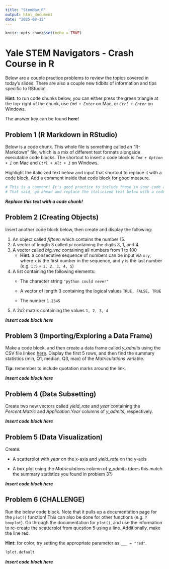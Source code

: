 ```yaml
---
title: "StemNav_R"
output: html_document
date: "2025-08-12"
---
```


```r
knitr::opts_chunk$set(echo = TRUE)
```

# Yale STEM Navigators - Crash Course in R

Below are a couple practice problems to review the topics covered in today's slides. There are also a couple new tidbits of information and tips specific to RStudio!

**Hint:** to run code chunks below, you can either press the green triangle at the top-right of the chunk, use *`Cmd + Enter`* on Mac, or *`Ctrl + Enter`* on Windows.

The answer key can be found **here**!

## Problem 1 (R Markdown in RStudio)

Below is a code chunk. This whole file is something called an "R-Markdown" file, which is a mix of different text formats alongside executable code blocks. The shortcut to insert a code block is *`Cmd + Option + I`* on Mac and *`Ctrl + Alt + I`* on Windows.

Highlight the italicized text below and input that shortcut to replace it with a code block. Add a comment inside that code block for good measure.

```r
# This is a comment! It's good practice to include these in your code as a form of documentation for future reference or for people collaborating with you. 
# That said, go ahead and replace the italicized text below with a code block
```

***Replace this text with a code chunk!***

## Problem 2 (Creating Objects)

Insert another code block below, then create and display the following:

1.  An object called *fifteen* which contains the number 15.
2.  A vector of length 3 called *pi* containing the digits 3, 1, and 4.
3.  A vector called *big_vec* containing all numbers from 1 to 100
    -   **Hint:** a consecutive sequence of numbers can be input via `x:y`, where `x` is the first number in the sequence, and `y` is the last number (e.g. `1:5` = `1, 2, 3, 4, 5`)
4.  A list containing the following elements:
    -   The character string `"python could never"`

    -   A vector of length 3 containing the logical values `TRUE, FALSE, TRUE`

    -   The number `1.2345`
5.  A 2x2 matrix containing the values `1, 2, 3, 4`

***Insert code block here***

## Problem 3 (Importing/Exploring a Data Frame)

Make a code block, and then create a data frame called *y_admits* using the CSV file linked [here](https://raw.githubusercontent.com/SebastianReyes2005/StemNav_R/refs/heads/main/Yale_Admit_Rates.csv). Display the first 5 rows, and then find the summary statistics (min, Q1, median, Q3, max) of the *Matriculations* variable.

**Tip:** remember to include quotation marks around the link.

***Insert code block here***

## Problem 4 (Data Subsetting)

Create two new vectors called *yield_rate* and *year* containing the *Percent.Matric* and *Application.Year* columns of *y_admits*, respectively.

***Insert code block here***

## Problem 5 (Data Visualization)

Create:

-    A scatterplot with *year* on the x-axis and *yield_rate* on the y-axis

-   A box plot using the *Matriculations* column of *y_admits* (does this match the summary statistics you found in problem 3?)

***Insert code block here***

## Problem 6 (CHALLENGE)

Run the below code block. Note that it pulls up a documentation page for the `plot()` function! This can also be done for other functions (e.g. `?boxplot`). Go through the documentation for `plot()`, and use the information to re-create the scatterplot from question 5 using a line. Additionally, make the line red.

**Hint:** for color, try setting the appropriate parameter as `___ = "red"`.

```r
?plot.default
```

***Insert code block here***
